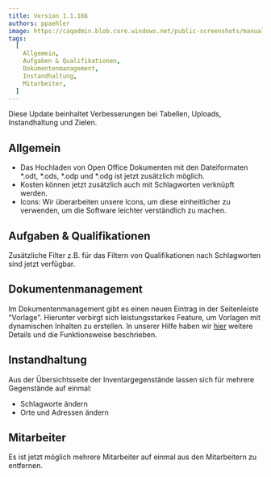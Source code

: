 ---
title: Version 1.1.166
authors: ppaehler
image: https://caqadmin.blob.core.windows.net/public-screenshots/manual-screenshots/IdeaCategoryTemplate%202021-10-21%20151116.png
tags:
  [
    Allgemein,
    Aufgaben & Qualifikationen,
    Dokumentenmanagement,
    Instandhaltung,
    Mitarbeiter,
  ]
---

Diese Update beinhaltet Verbesserungen bei Tabellen, Uploads, Instandhaltung und Zielen.

<!--truncate-->

## Allgemein

- Das Hochladen von Open Office Dokumenten mit den Dateiformaten \*.odt, \*.ods, \*.odp und \*.odg ist jetzt zusätzlich möglich.
- Kosten können jetzt zusätzlich auch mit Schlagworten verknüpft werden.
- Icons: Wir überarbeiten unsere Icons, um diese einheitlicher zu verwenden, um die Software leichter verständlich zu machen.

## Aufgaben & Qualifikationen

Zusätzliche Filter z.B. für das Filtern von Qualifikationen nach Schlagworten sind jetzt verfügbar.

## Dokumentenmanagement

Im Dokumentenmanagement gibt es einen neuen Eintrag in der Seitenleiste "Vorlage". Hierunter verbirgt sich leistungsstarkes Feature, um Vorlagen mit dynamischen Inhalten zu erstellen.
In unserer Hilfe haben wir [hier](/docs/apps/articles/article-placeholder) weitere Details und die Funktionsweise beschrieben.

## Instandhaltung

Aus der Übersichtsseite der Inventargegenstände lassen sich für mehrere Gegenstände auf einmal:

- Schlagworte ändern
- Orte und Adressen ändern

## Mitarbeiter

Es ist jetzt möglich mehrere Mitarbeiter auf einmal aus den Mitarbeitern zu entfernen.
